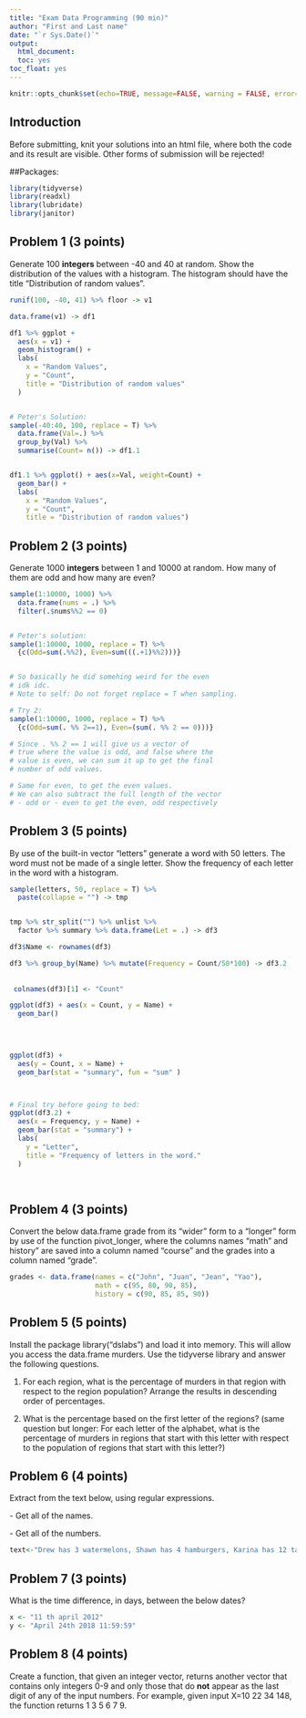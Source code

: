 ---
title: "Exam Data Programming (90 min)"
author: "First and Last name"
date: "`r Sys.Date()`"
output: 
  html_document: 
  toc: yes
toc_float: yes
---
  
```{r setup, include=FALSE}
knitr::opts_chunk$set(echo=TRUE, message=FALSE, warning = FALSE, error=TRUE)

```

## Introduction

Before submitting, knit your solutions into an html file, where both the code and its result are visible. Other forms of submission will be rejected! 


##Packages:
```{r}
library(tidyverse)
library(readxl)
library(lubridate)
library(janitor)
```

  
## Problem 1 (3 points)
  
Generate 100 **integers** between -40 and 40 at random. Show the distribution of the values with a histogram. The histogram should have the title "Distribution of random values".  

```{r}
runif(100, -40, 41) %>% floor -> v1

data.frame(v1) -> df1

df1 %>% ggplot +
  aes(x = v1) +
  geom_histogram() +
  labs(
    x = "Random Values",
    y = "Count",
    title = "Distribution of random values"
  )


# Peter's Solution:
sample(-40:40, 100, replace = T) %>% 
  data.frame(Val=.) %>% 
  group_by(Val) %>% 
  summarise(Count= n()) -> df1.1


df1.1 %>% ggplot() + aes(x=Val, weight=Count) +
  geom_bar() +
  labs(
    x = "Random Values",
    y = "Count",
    title = "Distribution of random values")


```

  
## Problem 2 (3 points)

Generate 1000 **integers** between 1 and 10000 at random. How many of them are odd and how many are even?
```{r}

sample(1:10000, 1000) %>% 
  data.frame(nums = .) %>% 
  filter(.$nums%%2 == 0)


# Peter's solution: 
sample(1:10000, 1000, replace = T) %>%
  {c(Odd=sum(.%%2), Even=sum(((.+1)%%2)))}


# So basically he did somehing weird for the even
# idk idc. 
# Note to self: Do not forget replace = T when sampling.

# Try 2:
sample(1:10000, 1000, replace = T) %>% 
  {c(Odd=sum(. %% 2==1), Even=(sum(. %% 2 == 0)))}

# Since . %% 2 == 1 will give us a vector of 
# true where the value is odd, and false where the 
# value is even, we can sum it up to get the final 
# number of odd values.

# Same for even, to get the even values. 
# We can also subtract the full length of the vector
# - odd or - even to get the even, odd respectively

```



## Problem 3 (5 points)

By use of the built-in vector "letters" generate a word with 50 letters. The word must not be made of a single letter. Show the frequency of each letter in the word with a histogram.
```{r}
sample(letters, 50, replace = T) %>% 
  paste(collapse = "") -> tmp


tmp %>% str_split("") %>% unlist %>% 
  factor %>% summary %>% data.frame(Let = .) -> df3

df3$Name <- rownames(df3)

df3 %>% group_by(Name) %>% mutate(Frequency = Count/50*100) -> df3.2
  
  
 colnames(df3)[1] <- "Count"

ggplot(df3) + aes(x = Count, y = Name) +
  geom_bar()
  
  


ggplot(df3) +
  aes(y = Count, x = Name) +
  geom_bar(stat = "summary", fun = "sum" )



# Final try before going to bed:
ggplot(df3.2) +
  aes(x = Frequency, y = Name) +
  geom_bar(stat = "summary") +
  labs(
    y = "Letter",
    title = "Frequency of letters in the word."
  )
  
  
```


## Problem 4 (3 points)

Convert the below data.frame grade from its "wider" form to a "longer" form by use of the function pivot_longer, where the columns names "math" and history" are saved into a column named "course" and the grades into a column named "grade".

```{r}
grades <- data.frame(names = c("John", "Juan", "Jean", "Yao"), 
                     math = c(95, 80, 90, 85), 
                     history = c(90, 85, 85, 90))
```

## Problem 5 (5 points)

Install the package library("dslabs") and load it into memory. This will allow you access the data.frame murders. Use the tidyverse library and answer the following questions. 

1. For each region, what is the percentage of murders in that region with respect to the region population? Arrange the results in descending order of percentages. 

2. What is the percentage based on the first letter of the regions? (same question but longer: For each letter of the alphabet, what is the percentage of murders in regions that start with this letter with respect to the population of regions that start with this letter?)
  
## Problem 6 (4 points)
  
 Extract from the text below, using regular expressions.
  
  \- Get all of the names.
  
  \- Get all of the numbers.

```{r}

text<-"Drew has 3 watermelons, Shawn has 4 hamburgers, Karina has 12 tamales, and Anna has 6 soft pretzels"

```

## Problem 7 (3 points)

What is the time difference, in days, between the below dates?
  
```{r}
x <- "11 th april 2012"
y <- "April 24th 2018 11:59:59"
```

## Problem 8 (4 points)

Create a function, that given an integer vector, returns another vector that contains only integers 0-9 and only those that do **not** appear as the last digit of any of the input numbers.  For example, given input X=10 22 34 148, the function returns 1 3 5 6 7 9.

